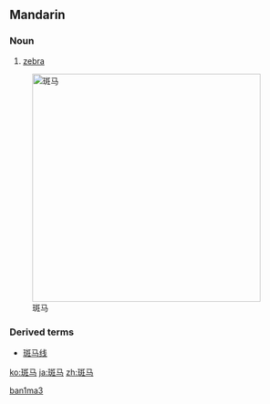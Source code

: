 {{zh-forms|[[斑]][[马]]|[[斑馬]]}}
==Mandarin==
===Noun===
{{cmn-noun|s|pin=bānmǎ|pint=ban1ma3|tra=斑馬|sim=斑马|rs=文08}}

# [[zebra]]

[[Image:Equus grevyi (aka).jpg|400px|thumb|right|斑马]]

===Derived terms===
*[[斑马线]]

[[Category:zh-cn:Mammals|ban1ma3]]

[[ko:斑马]]
[[ja:斑马]]
[[zh:斑马]]
